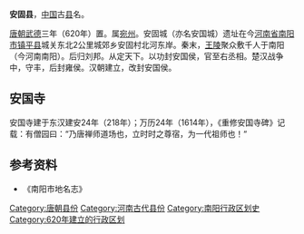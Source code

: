 {{coord|33.053355|N|112.254885|E|region:CN_type:city|display=title}}
'''安固县'''，[[中国|中国]]古[[县|县]]名。

[[唐朝|唐朝]][[武德|武德]]三年（620年）置。属[[宛州|宛州]]。安固城（亦名安国城）遗址在今[[河南省|河南省]][[南阳市|南阳市]][[镇平县|镇平县]]城关东北2公里城郊乡安固村北河东岸。秦末，[[王陵_(西汉右丞相)|王陵]]聚众敷千人于南阳（今河南南阳）。后归刘邦。从定天下。以功封安国侯，官至右丞相。楚汉战争中，守丰，后封雍侯。汉朝建立，改封安国侯。
==安国寺==
安国寺建于东汉建安24年（218年）；万历24年（1614年），《重修安国寺碑》记载：有僧园曰：“乃唐禅师道场也，立时时之尊宿，为一代祖师也！“

==参考资料==
*《南阳市地名志》

{{已废的南阳市古代行政区划}}
{{DEFAULTSORT:A}}
[[Category:唐朝县份|Category:唐朝县份]]
[[Category:河南古代县份|Category:河南古代县份]]
[[Category:南阳行政区划史|Category:南阳行政区划史]]
[[Category:620年建立的行政区划|Category:620年建立的行政区划]]